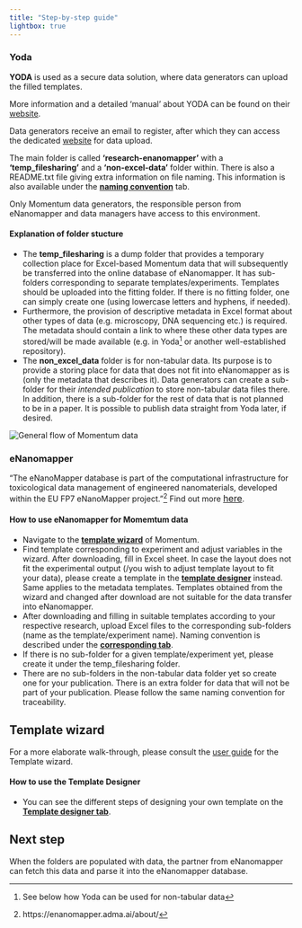 ```yaml
---
title: "Step-by-step guide"
lightbox: true
---
```


### Yoda

**YODA** is used as a secure data solution, where data generators can upload the filled templates.

::: {.callout-tip icon="false" appearence="simple"}
More information and a detailed ‘manual’ about YODA can be found on their [website](https://www.uu.nl/en/research/yoda/guide-to-yoda).
:::

Data generators receive an email to register, after which they can access the dedicated [website](https://dgk.yoda.uu.nl/) for data upload.

The main folder is called **‘research-enanomapper’** with a **‘temp_filesharing’** and a **‘non-excel-data’** folder within. There is also a README.txt file giving extra information on file naming. This information is also available under the [**naming convention**](/naming.qmd) tab.

::: {.callout-note icon="false" appearence="simple" collapse="true"}
Only Momentum data generators, the responsible person from eNanomapper and data managers have access to this environment.
:::

#### Explanation of folder stucture

-   The **temp_filesharing** is a dump folder that provides a temporary collection place for Excel-based Momentum data that will subsequently be transferred into the online database of eNanomapper. It has sub-folders corresponding to separate templates/experiments. Templates should be uploaded into the fitting folder. If there is no fitting folder, one can simply create one (using lowercase letters and hyphens, if needed).
-   Furthermore, the provision of descriptive metadata in Excel format about other types of data (e.g. microscopy, DNA sequencing etc.) is required. The metadata should contain a link to where these other data types are stored/will be made available (e.g. in Yoda[^1] or another well-established repository).
-   The **non_excel_data** folder is for non-tabular data. Its purpose is to provide a storing place for data that does not fit into eNanomapper as is (only the metadata that describes it). Data generators can create a sub-folder for their *intended publication* to store non-tabular data files there. In addition, there is a sub-folder for the rest of data that is not planned to be in a paper. It is possible to publish data straight from Yoda later, if desired.

[^1]: See below how Yoda can be used for non-tabular data

![](/dataflow_website_v2.png "General flow of Momentum data")

### eNanomapper

"The eNanoMapper database is part of the computational infrastructure for toxicological data management of engineered nanomaterials, developed within the EU FP7 eNanoMapper project."[^2] Find out more [here](#0){style="font-size: 12pt; font-weight: var(--fontWeightRegular);"}.

[^2]: https://enanomapper.adma.ai/about/

#### How to use eNanomapper for Momemtum data

-   Navigate to the [**template wizard**](https://enanomapper.adma.ai/projects/momentum/datatemplates/) of Momentum.
-   Find template corresponding to experiment and adjust variables in the wizard. After downloading, fill in Excel sheet. In case the layout does not fit the experimental output (/you wish to adjust template layout to fit your data), please create a template in the [**template designer**](https://enanomapper.adma.ai/templates) instead. Same applies to the metadata templates. Templates obtained from the wizard and changed after download are not suitable for the data transfer into eNanomapper.
-   After downloading and filling in suitable templates according to your respective research, upload Excel files to the corresponding sub-folders (name as the template/experiment name). Naming convention is described under the [**corresponding tab**](/naming.qmd).
-   If there is no sub-folder for a given template/experiment yet, please create it under the temp_filesharing folder.
-   There are no sub-folders in the non-tabular data folder yet so create one for your publication. There is an extra folder for data that will not be part of your publication. Please follow the same naming convention for traceability.


::: {.callout-important icon="false" appearence="simple"}
## Template wizard

For a more elaborate walk-through, please consult the [user guide](https://enanomapper.adma.ai/assets/img/guide/guide.pdf) for the Template wizard.
:::

#### How to use the Template Designer
- You can see the different steps of designing your own template on the [**Template designer tab**](/designer.qmd).

::: {.callout-note icon="false" appearence="simple" collapse="true"}
## Next step

When the folders are populated with data, the partner from eNanomapper can fetch this data and parse it into the eNanomapper database.
:::